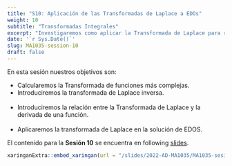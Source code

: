 ```yaml
---
title: "S10: Aplicación de las Transformadas de Laplace a EDOs"
weight: 10
subtitle: "Transformadas Integrales"
excerpt: "Investigaremos como aplicar la Transformada de Laplace para resolver EDOS"
date: '`r Sys.Date()`'
slug: MA1035-session-10
draft: false
---
```


En esta sesión nuestros objetivos son:

* Calcularemos la Transformada de funciones más complejas.
* Introduciremos la transformada de Laplace inversa. <br/><br/>
* Introduciremos la relación entre la Transformada de Laplace y la derivada de una función. <br/><br/>
* Aplicaremos la transformada de Laplace en la solución de EDOS.

El contenido para la **Sesión 10** se encuentra en following [slides](/slides/2022-AD-MA1035/MA1035-sesion-10).

```r
xaringanExtra::embed_xaringan(url = "/slides/2022-AD-MA1035/MA1035-sesion-10", ratio = "4:3")
```